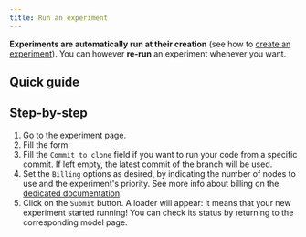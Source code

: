 ```yaml
---
title: Run an experiment
---
```


**Experiments are automatically run at their creation** (see how to [create an experiment](create-an-experiment)). You can however **re-run** an experiment whenever you want.

## Quick guide
<VideoPlayer src="../../../medias/webm/re-run-an-experiment.webm" />

## Step-by-step
1. [Go to the experiment page](go-to-the-experiment-page).
2. Fill the form:
 1. Fill the `Commit to clone` field if you want to run your code from a specific commit. If left empty, the latest commit of the branch will be used.
 2. Set the `Billing` options as desired, by indicating the number of nodes to use and the experiment's priority. See more info about billing on the [dedicated documentation](../../datasets/resources/billing).
3. Click on the `Submit` button. A loader will appear: it means that your new experiment started running! You can check its status by returning to the corresponding model page.